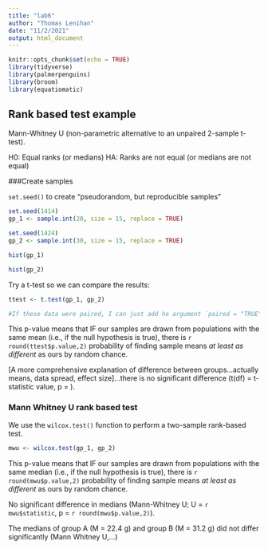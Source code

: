 ```yaml
---
title: "lab6"
author: "Thomas Lenihan"
date: "11/2/2021"
output: html_document
---
```


```r
knitr::opts_chunk$set(echo = TRUE)
library(tidyverse)
library(palmerpenguins)
library(broom)
library(equatiomatic)
```

## Rank based test example

Mann-Whitney U (non-parametric alternative to an unpaired 2-sample t-test).

H0: Equal ranks (or medians)
HA: Ranks are not equal (or medians are not equal)

###Create samples

`set.seed()` to create "pseudorandom, but reproducible samples"

```r
set.seed(1414)
gp_1 <- sample.int(20, size = 15, replace = TRUE)

set.seed(1424)
gp_2 <- sample.int(30, size = 15, replace = TRUE)
```


```r
hist(gp_1)

hist(gp_2)
```

Try a t-test so we can compare the results: 

```r
ttest <- t.test(gp_1, gp_2)

#If these data were paired, I can just add he argument `paired = "TRUE"` within the t.test() function. 
```

This p-value means that IF our samples are drawn from populations with the same mean (i.e., if the null hypothesis is true), there is `r round(ttest$p.value,2)` probability of finding sample means *at least as different* as ours by random chance. 

[A more comprehensive explanation of difference between groups...actually means, data spread, effect size]...there is no significant difference (t(df) = t-statistic value, p = ).

### Mann Whitney U rank based test

We use the `wilcox.test()` function to perform a two-sample rank-based test.

```r
mwu <- wilcox.test(gp_1, gp_2)
```

This p-value means that IF our samples are drawn from populations with the same median (i.e., if the null hypothesis is true), there is `r round(mwu$p.value,2)` probability of finding sample means *at least as different* as ours by random chance. 

No significant difference in medians (Mann-Whitney U; U = `r mwu$statistic`, p = `r round(mwu$p.value,2)`).

The medians of group A (M = 22.4 g) and group B (M = 31.2 g) did not differ significantly (Mann Whitney U,...)


